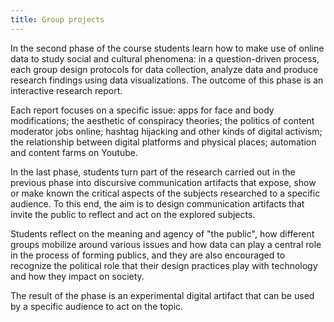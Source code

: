 ```yaml
---
title: Group projects
---
```


In the second phase of the course students learn how to make use of online data to study social and cultural phenomena: in a question-driven process, each group design protocols for data collection, analyze data and produce research findings using data visualizations. The outcome of this phase is an interactive research report.

Each report focuses on a specific issue: apps for face and body modifications; the aesthetic of conspiracy theories; the politics of content moderator jobs online; hashtag hijacking and other kinds of digital activism; the relationship between digital platforms and physical places; automation and content farms on Youtube.

In the last phase, students turn part of the research carried out in the previous phase into discursive communication artifacts that expose, show or make known the critical aspects of the subjects researched to a specific audience. To this end, the aim is to design communication artifacts that invite the public to reflect and act on the explored subjects.

Students reflect on the meaning and agency of "the public", how different groups mobilize around various issues and how data can play a central role in the process of forming publics, and they are also encouraged to recognize the political role that their design practices play with technology and how they impact on society.

The result of the phase is an experimental digital artifact that can be used by a specific audience to act on the topic.
